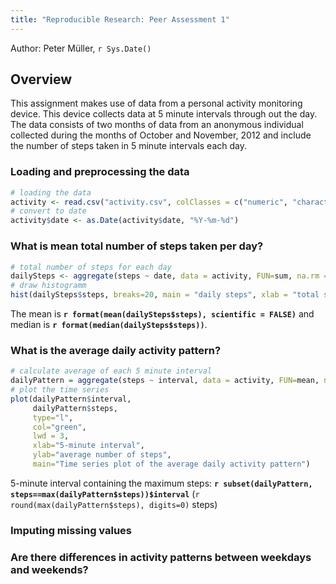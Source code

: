 ```yaml
---
title: "Reproducible Research: Peer Assessment 1"
---
```

Author: Peter Müller, `r Sys.Date()`

## Overview

This assignment makes use of data from a personal activity monitoring device. This device collects data at 5 minute intervals through out the day. The data consists of two months of data from an anonymous individual collected during the months of October and November, 2012 and include the number of steps taken in 5 minute intervals each day.

### Loading and preprocessing the data

```r
# loading the data
activity <- read.csv("activity.csv", colClasses = c("numeric", "character", "numeric"))
# convert to date
activity$date <- as.Date(activity$date, "%Y-%m-%d")
```

### What is mean total number of steps taken per day?

```r
# total number of steps for each day
dailySteps <- aggregate(steps ~ date, data = activity, FUN=sum, na.rm = TRUE)
# draw histogramm
hist(dailySteps$steps, breaks=20, main = "daily steps", xlab = "total steps / day", col = "green")
```

The mean is **`r format(mean(dailySteps$steps), scientific = FALSE)`** and median is **`r format(median(dailySteps$steps))`**.

### What is the average daily activity pattern?

```r
# calculate average of each 5 minute interval
dailyPattern = aggregate(steps ~ interval, data = activity, FUN=mean, na.rm = TRUE)
# plot the time series
plot(dailyPattern$interval, 
     dailyPattern$steps, 
     type="l", 
     col="green", 
     lwd = 3,
     xlab="5-minute interval", 
     ylab="average number of steps", 
     main="Time series plot of the average daily activity pattern")
```

5-minute interval containing the maximum steps: **`r subset(dailyPattern, steps==max(dailyPattern$steps))$interval`** (`r round(max(dailyPattern$steps), digits=0)` steps)

### Imputing missing values

### Are there differences in activity patterns between weekdays and weekends?



